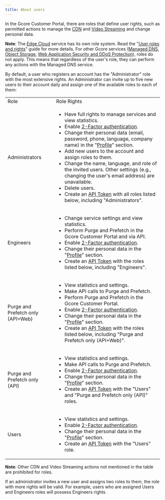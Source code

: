 ---
title: About users
---

In the Gcore Customer Portal, there are roles that define user rights, such as permitted actions to manage the [CDN](https://cdn.gcore.com) and [Video Streaming](https://streaming.gcore.com) and change personal data.

**Note**: The [Edge Cloud](https://cloud.gcore.com) service has its own role system. Read the "[User roles and rights](/cloud/getting-started/projects/users/user-roles-and-rights)" guide for more details. For other Gcore services ([Managed DNS](https://dns.gcore.com), [Object Storage](https://storage.gcore.com), [Web Application Security and DDoS Protection](https://control.gcore.com)), roles do not apply. This means that regardless of the user's role, they can perform any actions with the Managed DNS service.

By default, a user who registers an account has the "Administrator" role with the most extensive rights. An Administrator can invite up to five new users to their account daily and assign one of the available roles to each of them:

<table>
  <tbody>
    <tr>
      <td>Role</td>
      <td>Role Rights</td>
    </tr>
    <tr>
      <td>Administrators</td>
      <td>
        <ul>
          <li>Have full rights to manage services and view statistics.</li>
          <li>Enable <a href="/account-settings/your-profile-settings/set-up-two-factor-authentication" target="_blank">2-Factor authentication</a>.</li>
          <li>Change their personal data (email, password, phone, language, company name) in the "<a href="https://accounts.gcore.com/profile/general" target="_blank">Profile</a>" section.</li>
          <li>Add new users to the account and assign roles to them.</li>
          <li>Change the name, language, and role of the invited users. Other settings (e.g., changing the user's email address) are unavailable.</li>
          <li>Delete users.</li>
          <li>Create an <a href="/account-settings/create-use-or-delete-a-permanent-api-token" target="_blank">API Token</a> with all roles listed below, including "Administrators".</li>
        </ul>
      </td>
    </tr>
    <tr>
      <td>Engineers</td>
      <td>
        <ul>
          <li>Change service settings and view statistics.</li>
          <li>Perform Purge and Prefetch in the Gcore Customer Portal and via API.</li>
          <li>Enable <a href="/account-settings/your-profile-settings/set-up-two-factor-authentication" target="_blank">2-Factor authentication</a>.</li>
          <li>Change their personal data in the "<a href="https://accounts.gcore.com/profile/general" target="_blank">Profile</a>" section.</li>
          <li>Create an <a href="/account-settings/create-use-or-delete-a-permanent-api-token" target="_blank">API Token</a> with the roles listed below, including "Engineers".</li>
        </ul>
      </td>
    </tr>
    <tr>
      <td>
        <p>Purge and Prefetch only (API+Web)</p>
      </td>
      <td>
        <ul>
          <li>View statistics and settings.</li>
          <li>Make API calls to Purge and Prefetch.</li>
          <li>Perform Purge and Prefetch in the Gcore Customer Portal.</li>
          <li>Enable <a href="/account-settings/your-profile-settings/set-up-two-factor-authentication" target="_blank">2-Factor authentication</a>.</li>
          <li>Change their personal data in the "<a href="https://accounts.gcore.com/profile/general" target="_blank">Profile</a>" section.</li>
          <li>Create an <a href="/account-settings/create-use-or-delete-a-permanent-api-token" target="_blank">API Token</a> with the roles listed below, including "Purge and Prefetch only (API+Web)".</li>
        </ul>
      </td>
    </tr>
    <tr>
      <td>
        <p>Purge and Prefetch only (API)</p>
      </td>
      <td>
        <ul>
          <li>View statistics and settings.</li>
          <li>Make API calls to Purge and Prefetch.</li>
          <li>Enable <a href="/account-settings/your-profile-settings/set-up-two-factor-authentication" target="_blank">2-Factor authentication</a>.</li>
          <li>Change their personal data in the "<a href="https://accounts.gcore.com/profile/general" target="_blank">Profile</a>" section.</li>
          <li>Create an <a href="/account-settings/create-use-or-delete-a-permanent-api-token" target="_blank">API Token</a> with the "Users" and "Purge and Prefetch only (API)" roles.</li>
        </ul>
      </td>
    </tr>
    <tr>
      <td>Users</td>
      <td>
        <ul>
          <li>View statistics and settings.</li>
          <li>Enable <a href="/account-settings/your-profile-settings/set-up-two-factor-authentication" target="_blank">2-Factor authentication</a>.</li>
          <li>Change their personal data in the "<a href="https://accounts.gcore.com/profile/general" target="_blank">Profile</a>" section.</li>
          <li>Create an <a href="/account-settings/create-use-or-delete-a-permanent-api-token" target="_blank">API Token</a> with the "Users" role.</li>
        </ul>
      </td>
    </tr>
  </tbody>
</table>
  
**Note**: Other CDN and Video Streaming actions not mentioned in the table are prohibited for roles.

If an administrator invites a new user and assigns two roles to them, the role with more rights will be valid. For example, users who are assigned Users and Engineers roles will possess Engineers rights.
